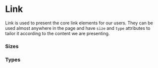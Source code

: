 
# Link

Link is used to present the core link elements for our users. They can be used almost anywhere
in the page and have `size` and `type` attributes to tailor it according to the content we are
presenting.

<Story id="typography-link--base" />

<Props of={Link} />


### Sizes

<Story id="typography-link--size" />

### Types

<Story id="typography-link--type" />
